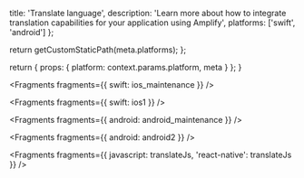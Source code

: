 
  title: 'Translate language',
  description:
    'Learn more about how to integrate translation capabilities for your application using Amplify',
  platforms: ['swift', 'android']
};

  return getCustomStaticPath(meta.platforms);
};

  return {
    props: {
      platform: context.params.platform,
      meta
    }
  };
}


<Fragments fragments={{ swift: ios_maintenance }} />


<Fragments fragments={{ swift: ios1 }} />


<Fragments fragments={{ android: android_maintenance }} />


<Fragments fragments={{ android: android2 }} />


<Fragments
  fragments={{
    javascript: translateJs,
    'react-native': translateJs
  }}
/>
